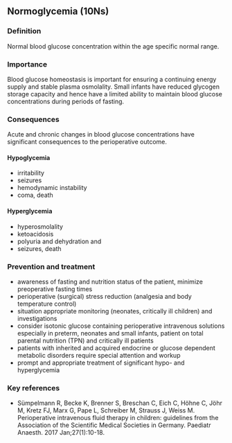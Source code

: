 ## Normoglycemia (10Ns)

### Definition
Normal blood glucose concentration within the age specific normal range.

### Importance
Blood glucose homeostasis is important for ensuring a continuing energy supply and stable plasma osmolality. Small infants have reduced glycogen storage capacity and hence have a limited ability to maintain blood glucose concentrations during periods of fasting.

### Consequences
Acute and chronic changes in blood glucose concentrations have significant consequences to the perioperative outcome.

#### Hypoglycemia
-   irritability
-   seizures
-   hemodynamic instability
-   coma, death

#### Hyperglycemia
-   hyperosmolality
-   ketoacidosis
-   polyuria and dehydration and
-   seizures, death

### Prevention and treatment
-   awareness of fasting and nutrition status of the patient, minimize preoperative fasting times
-   perioperative (surgical) stress reduction (analgesia and body temperature control)
-   situation appropriate monitoring (neonates, critically ill children) and investigations
-   consider isotonic glucose containing perioperative intravenous solutions especially in preterm, neonates and small infants, patient on total parental nutrition (TPN) and critically ill patients
-   patients with inherited and acquired endocrine or glucose dependent metabolic disorders require special attention and workup
-   prompt and appropriate treatment of significant hypo- and hyperglycemia

### Key references
-   Sümpelmann R, Becke K, Brenner S, Breschan C, Eich C, Höhne C, Jöhr M, Kretz FJ, Marx G, Pape L, Schreiber M, Strauss J, Weiss M. Perioperative intravenous fluid therapy in children: guidelines from the Association of the Scientific Medical Societies in Germany. Paediatr Anaesth. 2017 Jan;27(1):10-18.

